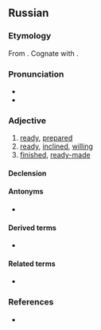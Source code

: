 
==Russian==

===Etymology===
From {{inh|ru|sla-pro|*gotovъ}}. Cognate with {{cog|be|гато́вы}}.

===Pronunciation===
* {{ru-IPA|гото́вый}}
* {{audio|Ru-готовый.ogg|Audio|lang=ru}}

===Adjective===
{{ru-adj|гото́вый|+}}

# [[ready]], [[prepared]] {{i|{{m|ru|к}} + {{glossary|dative}}}}
# [[ready]], [[inclined]], [[willing]] {{i|{{m|ru|на}} + {{glossary|accusative}}}}
# [[finished]], [[ready-made]]

====Declension====
{{ru-decl-adj|гото́вый|a}}

====Antonyms====
* {{l|ru|негото́вый}}

====Derived terms====
* {{l|ru|гото́вность}}

====Related terms====
* {{l|ru|гото́вить|g=impf}}

===References===
* {{R:ru:Vasmer}}